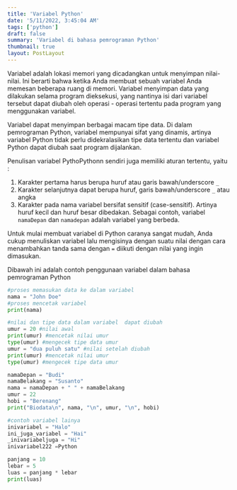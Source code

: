 ```yaml
---
title: 'Variabel Python'
date: '5/11/2022, 3:45:04 AM'
tags: ['python']
draft: false
summary: 'Variabel di bahasa pemrograman Python'
thumbnail: true
layout: PostLayout
---
```


Variabel adalah lokasi memori yang dicadangkan untuk menyimpan nilai-nilai. Ini berarti bahwa ketika Anda membuat sebuah variabel Anda memesan beberapa ruang di memori. Variabel menyimpan data yang dilakukan selama program dieksekusi, yang nantinya isi dari variabel tersebut dapat diubah oleh operasi - operasi tertentu pada program yang menggunakan variabel.

Variabel dapat menyimpan berbagai macam tipe data. Di dalam pemrograman Python, variabel mempunyai sifat yang dinamis, artinya variabel Python tidak perlu didekralasikan tipe data tertentu dan variabel Python dapat diubah saat program dijalankan.

Penulisan variabel PythoPythonn sendiri juga memiliki aturan tertentu, yaitu :

1. Karakter pertama harus berupa huruf atau garis bawah/underscore `_`
2. Karakter selanjutnya dapat berupa huruf, garis bawah/underscore `_` atau angka
3. Karakter pada nama variabel bersifat sensitif (case-sensitif). Artinya huruf kecil dan huruf besar dibedakan. Sebagai contoh, variabel `namaDepan` dan `namadepan` adalah variabel yang berbeda.

Untuk mulai membuat variabel di Python caranya sangat mudah, Anda cukup menuliskan variabel lalu mengisinya dengan suatu nilai dengan cara menambahkan tanda sama dengan `=` diikuti dengan nilai yang ingin dimasukan.

Dibawah ini adalah contoh penggunaan variabel dalam bahasa pemrograman Python

```python:variabel.py
#proses memasukan data ke dalam variabel
nama = "John Doe"
#proses mencetak variabel
print(nama)

#nilai dan tipe data dalam variabel  dapat diubah
umur = 20 #nilai awal
print(umur) #mencetak nilai umur
type(umur) #mengecek tipe data umur
umur = "dua puluh satu" #nilai setelah diubah
print(umur) #mencetak nilai umur
type(umur) #mengecek tipe data umur

namaDepan = "Budi"
namaBelakang = "Susanto"
nama = namaDepan + " " + namaBelakang
umur = 22
hobi = "Berenang"
print("Biodata\n", nama, "\n", umur, "\n", hobi)

#contoh variabel lainya
inivariabel = "Halo"
ini_juga_variabel = "Hai"
_inivariabeljuga = "Hi"
inivariabel222 =Python

panjang = 10
lebar = 5
luas = panjang * lebar
print(luas)
```
